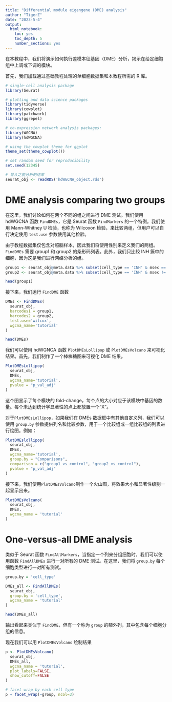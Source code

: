 ```yaml
---
title: "Differential module eigengene (DME) analysis"
author: "TigerZ"
date: "2023-5-4"
output: 
  html_notebook: 
    toc: yes
    toc_depth: 5
    number_sections: yes
---
```



在本教程中，我们将演示如何执行差模本征基因（DME）分析，揭示在给定细胞组中上调或下调的模块。

首先，我们加载通过基础教程处理的单细胞数据集和本教程所需的 R 库。

```r
# single-cell analysis package
library(Seurat)

# plotting and data science packages
library(tidyverse)
library(cowplot)
library(patchwork)
library(ggrepel)

# co-expression network analysis packages:
library(WGCNA)
library(hdWGCNA)

# using the cowplot theme for ggplot
theme_set(theme_cowplot())

# set random seed for reproducibility
set.seed(12345)

# 导入之前分析的结果
seurat_obj <- readRDS('hdWGCNA_object.rds')
```


# DME analysis comparing two groups

在这里，我们讨论如何在两个不同的组之间进行 DME 测试。我们使用 hdWGCNA 函数 `FindDMEs`，它是 Seurat 函数 `FindMarkers` 的一个特例。我们使用 Mann-Whitney  U 检验，也称为 Wilcoxon 检验，来比较两组，但用户可以自行决定使用 `test.use` 参数使用其他检验。

由于教程数据集仅包含对照脑样本，因此我们将使用性别来定义我们的两组。`FindDMEs` 需要 group1 和 group2 的条形码列表。此外，我们只比较 INH 簇中的细胞，因为这是我们进行网络分析的组。

```r
group1 <- seurat_obj@meta.data %>% subset(cell_type == 'INH' & msex == 0) %>% rownames
group2 <- seurat_obj@meta.data %>% subset(cell_type == 'INH' & msex != 0) %>% rownames

head(group1)
```

接下来，我们运行 `FindDME` 函数

```r
DMEs <- FindDMEs(
  seurat_obj,
  barcodes1 = group1,
  barcodes2 = group2,
  test.use='wilcox',
  wgcna_name='tutorial'
)

head(DMEs)
```

我们可以使用 hdWGNCA 函数 `PlotDMEsLollipop` 或 `PlotDMEsVolcano` 来可视化结果。首先，我们制作了一个棒棒糖图来可视化 DME 结果。

```r
PlotDMEsLollipop(
  seurat_obj, 
  DMEs, 
  wgcna_name='tutorial', 
  pvalue = "p_val_adj"
)
```

这个图显示了每个模块的 fold-change，每个点的大小对应于该模块中基因的数量。每个未达到统计学显著性的点上都放置一个“X”。

对于`PlotDMEsLollipop`，如果我们在 DMEs 数据框中有其他自定义列，我们可以使用 `group.by` 参数提供列名和比较参数，用于一个比较组或一组比较组的列表进行绘图。例如：

```r
PlotDMEslollipop(
  seurat_obj, 
  DMEs, 
  wgcna_name='tutorial', 
  group.by = "Comparisons", 
  comparison = c("group1_vs_control", "group2_vs_control"),  
  pvalue = "p_val_adj"
) 
```

接下来，我们使用`PlotDMEsVolcano`制作一个火山图，将效果大小和显著性级别一起显示出来。

```r
PlotDMEsVolcano(
  seurat_obj,
  DMEs,
  wgcna_name = 'tutorial'
)
```



# One-versus-all DME analysis

类似于 Seurat 函数 `FindAllMarkers`，当指定一个列来分组细胞时，我们可以使用函数 `FindAllDMEs` 进行一对所有的 DME 测试。在这里，我们将 `group.by` 每个细胞类型进行一对所有测试。

```r
group.by = 'cell_type'

DMEs_all <- FindAllDMEs(
  seurat_obj,
  group.by = 'cell_type',
  wgcna_name = 'tutorial'
)

head(DMEs_all)
```

输出看起来类似于 `FindDME`，但有一个称为 `group` 的额外列，其中包含每个细胞分组的信息。

现在我们可以用 `PlotDMEsVolcano` 绘制结果

```r
p <- PlotDMEsVolcano(
  seurat_obj,
  DMEs_all,
  wgcna_name = 'tutorial',
  plot_labels=FALSE,
  show_cutoff=FALSE
)

# facet wrap by each cell type
p + facet_wrap(~group, ncol=3)
```

